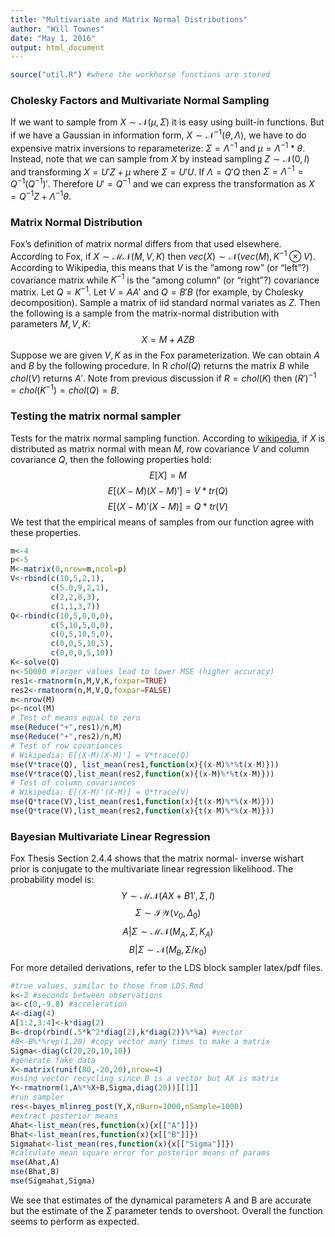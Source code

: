 ```yaml
---
title: "Multivariate and Matrix Normal Distributions"
author: "Will Townes"
date: "May 1, 2016"
output: html_document
---
```


```r
source("util.R") #where the workhorse functions are stored
```

### Cholesky Factors and Multivariate Normal Sampling

If we want to sample from $X\sim\mathcal{N}(\mu,\Sigma)$ it is easy using built-in functions. But if we have a Gaussian in information form, $X\sim\mathcal{N}^{-1}(\theta,\Lambda)$, we have to do expensive matrix inversions to reparameterize: $\Sigma=\Lambda^{-1}$ and $\mu=\Lambda^{-1}*\theta$. Instead, note that we can sample from $X$ by instead sampling $Z\sim\mathcal{N}(0,I)$ and transforming $X=U'Z+\mu$ where $\Sigma=U'U$. If $\Lambda=Q'Q$ then $\Sigma = \Lambda^{-1} = Q^{-1}\left(Q^{-1}\right)'$. Therefore $U' = Q^{-1}$ and we can express the transformation as $X=Q^{-1}Z+\Lambda^{-1}\theta$.

### Matrix Normal Distribution

Fox's definition of matrix normal differs from that used elsewhere. According to Fox, if $X\sim\mathcal{MN}(M,V,K)$ then $vec(X)\sim\mathcal{N}(vec(M),K^{-1}\otimes V)$. According to Wikipedia, this means that $V$ is the "among row" (or "left"?) covariance matrix while $K^{-1}$ is the "among column" (or "right"?) covariance matrix. Let $Q=K^{-1}$. Let $V=AA'$ and $Q=B'B$ (for example, by Cholesky decomposition). Sample a matrix of iid standard normal variates as $Z$. Then the following is a sample from the matrix-normal distribution with parameters $M,V,K$:
$$X=M+AZB$$
Suppose we are given $V,K$ as in the Fox parameterization. We can obtain $A$ and $B$ by the following procedure. In R $chol(Q)$ returns the matrix $B$ while $chol(V)$ returns $A'$. Note from previous discussion if $R=chol(K)$ then $(R')^{-1}=chol(K^{-1})=chol(Q)=B$.

### Testing the matrix normal sampler

Tests for the matrix normal sampling function. According to [wikipedia](https://en.wikipedia.org/wiki/Matrix_normal_distribution), if $X$ is distributed as matrix normal with mean $M$, row covariance $V$ and column covariance $Q$, then the following properties hold:
$$E[X] = M$$
$$E[(X-M)(X-M)'] = V* tr(Q)$$
$$E[(X-M)'(X-M)] = Q* tr(V)$$
We test that the empirical means of samples from our function agree with these properties.

```r
m<-4
p<-5
M<-matrix(0,nrow=m,ncol=p)
V<-rbind(c(10,5,2,1),
         c(5.0,9,2,1),
         c(2,2,8,3),
         c(1,1,3,7))
Q<-rbind(c(10,5,0,0,0),
         c(5,10,5,0,0),
         c(0,5,10,5,0),
         c(0,0,5,10,5),
         c(0,0,0,5,10))
K<-solve(Q)
n<-50000 #larger values lead to lower MSE (higher accuracy)
res1<-rmatnorm(n,M,V,K,foxpar=TRUE)
res2<-rmatnorm(n,M,V,Q,foxpar=FALSE)
m<-nrow(M)
p<-ncol(M)
# Test of means equal to zero
mse(Reduce("+",res1)/n,M)
mse(Reduce("+",res2)/n,M)
# Test of row covariances
# Wikipedia: E[(X-M)(X-M)'] = V*trace(Q)
mse(V*trace(Q), list_mean(res1,function(x){(x-M)%*%t(x-M)}))
mse(V*trace(Q),list_mean(res2,function(x){(x-M)%*%t(x-M)}))
# Test of column covariances
# Wikipedia: E[(X-M)'(X-M)] = Q*trace(V)
mse(Q*trace(V),list_mean(res1,function(x){t(x-M)%*%(x-M)}))
mse(Q*trace(V),list_mean(res2,function(x){t(x-M)%*%(x-M)}))
```

### Bayesian Multivariate Linear Regression

Fox Thesis Section 2.4.4 shows that the matrix normal- inverse wishart prior is conjugate to the multivariate linear regression likelihood. The probability model is:
$$Y\sim\mathcal{MN}(AX+B1',\Sigma,I)$$
$$\Sigma\sim\mathcal{IW}(\nu_0,\Delta_0)$$
$$A|\Sigma\sim\mathcal{MN}(M_A,\Sigma,K_A)$$
$$B|\Sigma\sim\mathcal{N}(M_B,\Sigma/\kappa_0)$$
For more detailed derivations, refer to the LDS block sampler latex/pdf files.

```r
#true values, similar to those from LDS.Rmd
k<-2 #seconds between observations
a<-c(0,-9.8) #acceleration
A<-diag(4)
A[1:2,3:4]<-k*diag(2)
B<-drop(rbind(.5*k^2*diag(2),k*diag(2))%*%a) #vector
#B<-B%*%rep(1,20) #copy vector many times to make a matrix
Sigma<-diag(c(20,20,10,10))
#generate fake data
X<-matrix(runif(80,-20,20),nrow=4)
#using vector recycling since B is a vector but AX is matrix
Y<-rmatnorm(1,A%*%X+B,Sigma,diag(20))[[1]]
#run sampler
res<-bayes_mlinreg_post(Y,X,nBurn=1000,nSample=1000)
#extract posterior means
Ahat<-list_mean(res,function(x){x[["A"]]})
Bhat<-list_mean(res,function(x){x[["B"]]})
Sigmahat<-list_mean(res,function(x){x[["Sigma"]]})
#calculate mean square error for posterior means of params
mse(Ahat,A)
mse(Bhat,B)
mse(Sigmahat,Sigma)
```

We see that estimates of the dynamical parameters A and B are accurate but the estimate of the $\Sigma$ parameter tends to overshoot. Overall the function seems to perform as expected.